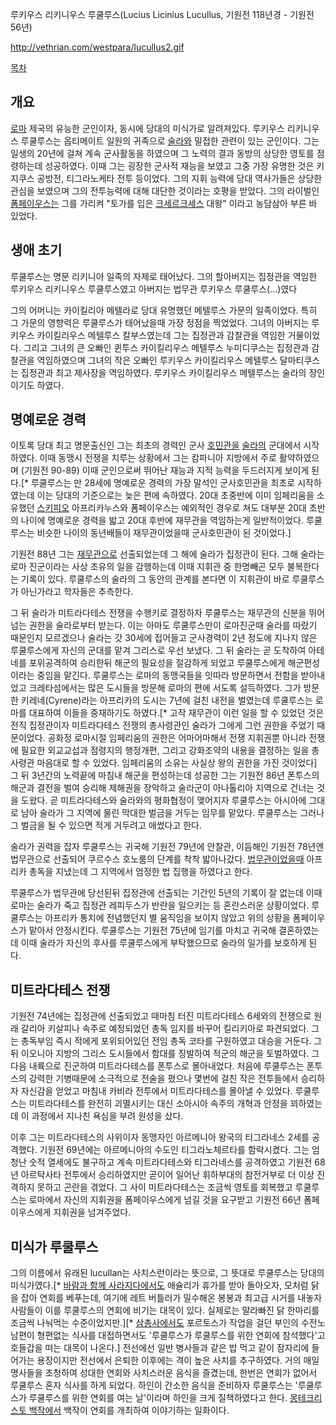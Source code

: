 루키우스 리키니우스 루쿨루스(Lucius Licinius Lucullus, 기원전 118년경 - 기원전 56년)

http://vethrian.com/westpara/lucullus2.gif

[[목차]]

== 개요 ==
[[로마]] 제국의 유능한 군인이자, 동시에 당대의 미식가로 알려져있다.
루키우스 리키니우스 루쿨루스는 옵티메이트 일원의 귀족으로 [[술라]]와 밀접한 관련이 있는 군인이다. 그는 일생의 20년에 걸쳐 계속 군사활동을 하였으며 그 노력의 결과 동방의 상당한 영토를 점령하는데 성공하였다. 이때 그는 굉장한 군사적 재능을 보였고 그중 가장 유명한 것은 키지쿠스 공방전, 티그라노케타 전투 등이었다. 그의 지휘 능력에 당대 역사가들은 상당한 관심을 보였으며 그의 전투능력에 대해 대단한 것이라는 호평을 받았다. 그의 라이벌인 [[폼페이우스]]는 그를 가리켜 "토가를 입은 [[크세르크세스]] 대왕" 이라고 농담삼아 부른 바 있었다.

== 생애 초기 ==
루쿨루스는 명문 리키니아 일족의 자제로 태어났다. 그의 할아버지는 집정관을 역임한 루키우스 리키니우스 루쿨루스였고 아버지는 법무관 루키우스 루쿨루스(...)였다 

그의 어머니는 카이킬리아 메텔라로 당대 유명했던 메텔루스 가문의 일족이었다. 특히 그 가문의 영향력은 루쿨루스가 태어났을때 가장 정점을 찍었었다. 그녀의 아버지는 루키우스 카이킬리우스 메텔루스 칼부스였는데 그는 집정관과 감찰관을 역임한 거물이었다. 그리고 그녀의 큰 오빠인 퀸투스 카이킬리우스 메텔루스 누미디쿠스는 집정관과 감찰관을 역임하였으며 그녀의 작은 오빠인 루키우스 카이킬리우스 메텔루스 달마티쿠스는 집정관과 최고 제사장을 역임하였다. 루키우스 카이킬리우스 메텔루스는 술라의 장인이기도 하였다.

== 명예로운 경력 ==
이토록 당대 최고 명문출신인 그는 최초의 경력인 군사 [[호민관]]을 [[술라]]의 군대에서 시작하였다. 이때 동맹시 전쟁을 치루는 상황에서 그는 캄파니아 지방에서 주로 활약하였으며 (기원전 90-89) 이때 군인으로써 뛰어난 재능과 지적 능력을 두드러지게 보이게 된다.[* 루쿨루스는 만 28세에 명예로운 경력의 가장 말석인 군사호민관을 최초로 시작하였는데 이는 당대의 기준으로는 늦은 편에 속하였다. 20대 초중반에 이미 임페리움을 소유했던 [[스키피오]] 아프리카누스와 폼페이우스는 예외적인 경우로 쳐도 대부분 20대 초반의 나이에 명예로운 경력을 밟고 20대 후반에 재무관을 역임하는게 일반적이었다. 루쿨루스는 비슷한 나이의 동년배들이 재무관이었을때 군사호민관이 된 것이었다.]

기원전 88년 그는 [[재무관]]으로 선출되었는데 그 해에 술라가 집정관이 된다. 그해 술라는 로마 진군이라는 사상 초유의 일을 감행하는데 이때 지휘관 중 한명빼곤 모두 불복한다는 기록이 있다. 루쿨루스의 술라의 그 동안의 관계를 본다면 이 지휘관이 바로 루쿨루스가 아닌가라고 학자들은 추측한다.

그 뒤 술라가 미트라다테스 전쟁을 수행키로 결정하자 루쿨루스는 재무관의 신분을 뛰어넘는 권한을 술라로부터 받는다. 이는 아마도 루쿨루스만이 로마진군때 술라를 따랐기 때문인지 모르겠으나 술라는 갓 30세에 접어들고 군사경력이 2년 정도에 지나지 않은 루쿨루스에게 자신의 군대를 맡겨 그리스로 우선 보냈다. 그 뒤 술라는 곧 도착하여 아테네를 포위공격하여 승리한뒤 해군의 필요성을 절감하게 되었고 루쿨루스에게 해군편성이라는 중임을 맡긴다. 루쿨루스는 로마의 동맹국들을 잇따라 방문하면서 전함을 받아내었고 크레타섬에서는 많은 도시들을 방문해 로마의 편에 서도록 설득하였다. 그가 방문한 키레네(Cyrene)라는 아프리카의 도시는 7년에 걸친 내전을 벌였는데 루쿨루스는 로마를 대표하여 이들을 중재하기도 하였다.[* 고작 재무관이 이런 일을 할 수 있었던 것은 전직 집정관이자 미트라다테스 전쟁의 총사령관인 술라가 그에게 그런 권한을 주었기 때문이었다. 공화정 로마시절 임페리움의 권한은 어마어마해서 전쟁 지휘권뿐 아니라 전쟁에 필요한 외교교섭과 점령지의 행정개편, 그리고 강화조약의 내용을 결정하는 일을 총사령관 마음대로 할 수 있었다. 임페리움의 소유는 사실상 왕의 권한을 가진 것이었다] 그 뒤 3년간의 노력끝에 마침내 해군을 편성하는데 성공한 그는 기원전 86년 폰투스의 해군과 결전을 벌여 승리해 제해권을 장악하고 술라군이 아나톨리아 지역으로 건너는 것을 도왔다. 곧 미트라다테스와 술라와의 평화협정이 맺어지자 루쿨루스는 아시아에 그대로 남아 술라가 그 지역에 물린 막대한 벌금을 거두는 임무를 맡았다. 루쿨루스는 그러나 그 벌금을 될 수 있으면 적게 거두려고 애썼다고 한다.

술라가 권력을 잡자 루쿨루스는 귀국해 기원전 79년에 안찰관, 이듬해인 기원전 78년엔 법무관으로 선출되어 쿠르수스 호노룸의 단계를 착착 밟아나갔다. [[법무관]]이었을때 아프리카 총독을 지냈는데 그 지역에서 엄정한 법 집행을 하였다고 한다.

루쿨루스가 법무관에 당선된뒤 집정관에 선출되는 기간인 5년의 기록이 잘 없는데 이때 로마는 술라가 죽고 집정관 레피두스가 반란을 일으키는 등 혼란스러운 상황이었다. 루쿨루스는 아프리카 통치에 전념했던지 별 움직임을 보이지 않았고 위의 상황을 폼페이우스가 맡아서 안정시킨다. 루쿨루스는 기원전 75년에 임기를 마치고 귀국해 결혼하였는데 이때 술라가 자신의 후사를 루쿨루스에게 부탁했으므로 술라의 일가를 보호하게 된다.

== 미트라다테스 전쟁 ==
기원전 74년에는 집정관에 선출되었고 때마침 터진 미트라다테스 6세와의 전쟁으로 원래 갈리아 키살피나 속주로 예정되었던 총독 임지를 바꾸어 킬리키아로 파견되었다. 그는 총독부임 즉시 적에게 포위되어있던 전임 총독 코타를 구원하였고 대승을 거둔다. 그 뒤 이오니아 지방의 그리스 도시들에서 함대를 징발하여 적군의 해군을 토벌하였다. 그 다음 내륙으로 진군하여 미트라다테스를 폰투스로 몰아내었다. 처음에 루쿨루스는 폰투스의 강력한 기병때문에 소극적으로 전술을 폈으나 몇번에 걸친 작은 전투들에서 승리하자 자신감을 얻었고 마침내 카비라 전투에서 미트라다테스를 몰아낼 수 있었다. 루쿨루스는 미트라다테스를 완전히 괴멸시키는 대신 소아시아 속주의 개혁과 안정을 꾀하였는데 이 과정에서 지나친 욕심을 부려 원성을 샀다.

이후 그는 미트라다테스의 사위이자 동맹자인 아르메니아 왕국의 티그라네스 2세를 공격했다. 기원전 69년에는 아르메니아의 수도인 티그라노체르타를 함락시켰다. 그는 엄청난 숫적 열세에도 불구하고 계속 미트라다테스와 티그라네스를 공격하였고 기원전 68년 아르탁사타 전투에서 승리하였지만 곧이어 일어난 휘하부대의 참전거부로 더 이상 진격하지 못하고 곤란을 겪었다. 그 사이 미트라다테스는 조금씩 영토를 회복했고 루쿨루스는 로마에서 자신의 지휘권을 폼페이우스에게 넘길 것을 요구받고 기원전 66년 폼페이우스에게 지휘권을 넘겨주었다.

== 미식가 루쿨루스 == 
그의 이름에서 유래된 lucullan는 사치스런이라는 뜻으로, 그 뜻대로 루쿨루스는 당대의 미식가였다.[* [[바람과 함께 사라지다]]에서도 애슐리가 휴가를 받아 돌아오자, 모처럼 닭을 잡아 연회를 베푸는데, 여기에 레트 버틀러가 밀수해온 봉봉과 최고급 시거를 내놓자 사람들이 이를 루쿨루스의 연회에 비기는 대목이 있다. 실제로는 말라빠진 닭 한마리를 조금씩 나눠먹는 수준이었지만.][* [[삼총사]]에서도 포르토스가 작업을 걸던 부인의 수전노 남편이 형편없는 식사를 대접하면서도 '루쿨루스가 루쿨루스를 위한 연회에 참석했다'고 호들갑을 떠는 대목이 나온다.] 전선에선 일반 병사들과 같은 밥 먹고 같이 잠자리에 들어가는 용장이지만 전선에서 은퇴한 이후에는 격이 높은 사치를 추구하였다. 거의 매일 명사들을 초청하여 성대한 연회와 사치스러운 음식을 즐겼는데, 한번은 연회가 없어서 루쿨루스 혼자 식사를 하게 되었다. 하인이 간소한 음식을 준비하자 루쿨루스는 '루쿨루스가 루쿨루스를 위한 연회를 여는 날'이라며 하인을 크게 질책하였다고 한다. [[몽테크리스토 백작]]에서 백작이 연회를 개최하여 이야기하는 일화이다. 
